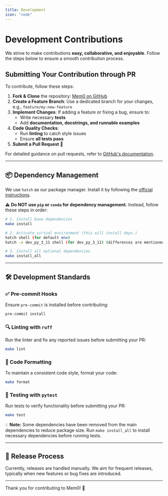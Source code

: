 ```yaml
---
title: Development
icon: "code"
---
```


<Snippet file="security-compliance.mdx" />

# Development Contributions

We strive to make contributions **easy, collaborative, and enjoyable**. Follow the steps below to ensure a smooth contribution process.

## Submitting Your Contribution through PR

To contribute, follow these steps:

1. **Fork & Clone** the repository: [Mem0 on GitHub](https://github.com/mem0ai/mem0)
2. **Create a Feature Branch**: Use a dedicated branch for your changes, e.g., `feature/my-new-feature`
3. **Implement Changes**: If adding a feature or fixing a bug, ensure to:
   - Write necessary **tests**
   - Add **documentation, docstrings, and runnable examples**
4. **Code Quality Checks**:
   - Run **linting** to catch style issues
   - Ensure **all tests pass**
5. **Submit a Pull Request** 🚀

For detailed guidance on pull requests, refer to [GitHub's documentation](https://docs.github.com/en/pull-requests/collaborating-with-pull-requests/proposing-changes-to-your-work-with-pull-requests/creating-a-pull-request).

---

## 📦 Dependency Management

We use `hatch` as our package manager. Install it by following the [official instructions](https://hatch.pypa.io/latest/install/).

⚠️ **Do NOT use `pip` or `conda` for dependency management.** Instead, follow these steps in order:

```bash
# 1. Install base dependencies
make install

# 2. Activate virtual environment (this will install deps.)
hatch shell (for default env)
hatch -e dev_py_3_11 shell (for dev_py_3_11) (differences are mentioned in pyproject.toml)

# 3. Install all optional dependencies
make install_all
```

---

## 🛠️ Development Standards

### ✅ Pre-commit Hooks

Ensure `pre-commit` is installed before contributing:

```bash
pre-commit install
```

### 🔍 Linting with `ruff`

Run the linter and fix any reported issues before submitting your PR:

```bash
make lint
```

### 🎨 Code Formatting

To maintain a consistent code style, format your code:

```bash
make format
```

### 🧪 Testing with `pytest`

Run tests to verify functionality before submitting your PR:

```bash
make test
```

💡 **Note:** Some dependencies have been removed from the main dependencies to reduce package size. Run `make install_all` to install necessary dependencies before running tests.

---

## 🚀 Release Process

Currently, releases are handled manually. We aim for frequent releases, typically when new features or bug fixes are introduced.

---

Thank you for contributing to Mem0! 🎉